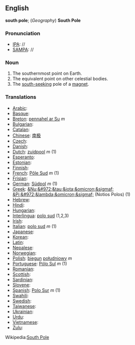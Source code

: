 ==English==
'''south pole'''; (''Geography'') '''South Pole'''

===Pronunciation===

*[[IPA]]: //
*[[SAMPA]]: //


===Noun===

#The southernmost point on Earth.
#The equivalent point on other celestial bodies.
#The [[south-seeking]] pole of a [[magnet]].

===Translations===

*[[Arabic]]:
*[[Basque]]:
*[[Breton]]: [[pennahel ar Su]] ''m''
*[[Bulgarian]]:
*[[Catalan]]:
*[[Chinese]]: [[南极]]
*[[Czech]]:
*[[Danish]]:
*[[Dutch]]: [[zuidpool]] ''m'' (1)
*[[Esperanto]]:
*[[Estonian]]:
*[[Finnish]]:
*[[French]]: [[Pôle Sud]] ''m'' (1)
*[[Frisian]]:
*[[German]]: [[Südpol]] ''m'' (1)
*[[Greek]]: [[&Nu;&#972;&tau;&iota;&omicron;&sigmaf; &Pi;&#972;&lambda;&omicron;&sigmaf;]] (Notios Polos) (1)
*[[Hebrew]]:
*[[Hindi]]:
*[[Hungarian]]:
*[[Interlingua]]: [[polo sud]] (1,2,3)
*[[Irish]]:
*[[Italian]]: [[polo sud]] ''m'' (1)
*[[Japanese]]:
*[[Korean]]:
*[[Latin]]:
*[[Nepalese]]:
*[[Norwegian]]:
*[[Polish]]: [[biegun]] [[południowy]] ''m''
*[[Portuguese]]: [[Pólo Sul]] ''m'' (1)
*[[Romanian]]:
*[[Scottish]]:
*[[Sardinian]]:
*[[Slovene]]:
*[[Spanish]]: [[Polo Sur]] ''m'' (1)
*[[Swahili]]:
*[[Swedish]]:
*[[Taiwanese]]:
*[[Ukrainian]]:
*[[Urdu]]:
*[[Vietnamese]]:
*[[Zulu]]:

Wikipedia:[[wikipedia:en:South Pole|South Pole]]